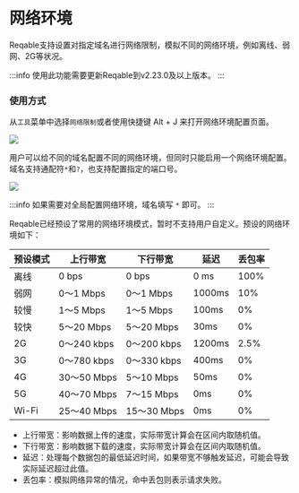 # 网络环境


Reqable支持设置对指定域名进行网络限制，模拟不同的网络环境，例如离线、弱网、2G等状况。

:::info
使用此功能需要更新Reqable到v2.23.0及以上版本。
:::

### 使用方式

从`工具`菜单中选择`网络限制`或者使用快捷键 <Shortcut>Alt + J</Shortcut> 来打开网络环境配置页面。

![](arts/network_condition_01.png)

用户可以给不同的域名配置不同的网络环境，但同时只能启用一个网络环境配置。域名支持通配符`*`和`?`，也支持配置指定的端口号。

![](arts/network_condition_02.png)

:::info
如果需要对全局配置网络环境，域名填写 `*` 即可。
:::

Reqable已经预设了常用的网络环境模式，暂时不支持用户自定义。预设的网络环境如下：

|   预设模式  |  上行带宽 |  下行带宽  |  延迟  |  丢包率  |
|    ----    | ----  | ----  | ----  | ----  |
|    离线    |   0 bps  |  0 bps  |  0 ms | 100% |
|    弱网    |0～1 Mbps|0～1 Mbps| 1000ms | 10% |
|    较慢    |1～5 Mbps|1～5 Mbps| 100ms | 0% |
|    较快    |5～20 Mbps|5～20 Mbps| 30ms | 0% |
|    2G    |0～240 kbps|0～200 kbps| 1200ms | 2.5% |
|    3G    |0～780 kbps|0～330 kbps| 400ms | 0% |
|    4G    |30～50 Mbps|5～10 Mbps| 50ms | 0% |
|    5G    |40～70 Mbps|7～15 Mbps| 0ms | 0% |
|    Wi-Fi    |25～40 Mbps|15～30 Mbps| 0ms | 0% |


- 上行带宽：影响数据上传的速度，实际带宽计算会在区间内取随机值。
- 下行带宽：影响数据下载的速度，实际带宽计算会在区间内取随机值。
- 延迟：处理每个数据包的最低延迟时间，如果带宽不够触发延迟，可能会导致实际延迟超过此值。
- 丢包率：模拟网络异常的情况，命中丢包则表示请求失败。
